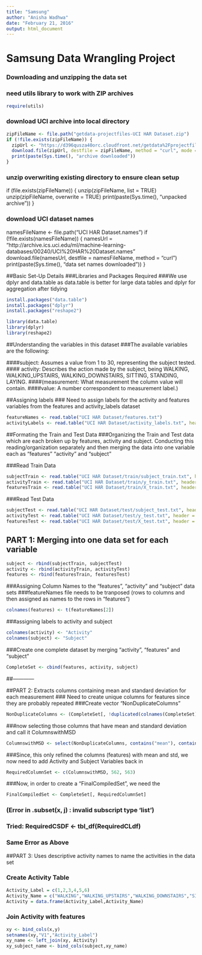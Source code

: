 ```yaml
---
title: "Samsung"
author: "Anisha Wadhwa"
date: "February 21, 2016"
output: html_document
---
```

# Samsung Data Wrangling Project 
### Downloading and unzipping the data set 
### need utils library to work with ZIP archives
```r
require(utils)
```


### download UCI archive into local directory
```r
zipFileName <- file.path("getdata-projectfiles-UCI HAR Dataset.zip")
if (!file.exists(zipFileName)) {
  zipUrl <- "https://d396qusza40orc.cloudfront.net/getdata%2Fprojectfiles%2FUCI%20HAR%20Dataset.zip"
  download.file(zipUrl, destfile = zipFileName, method = "curl", mode = "wb")
  print(paste(Sys.time(), "archive downloaded"))
}
```



### unzip overwriting existing directory to ensure clean setup
if (file.exists(zipFileName)) {
  unzip(zipFileName, list = TRUE)
  unzip(zipFileName, overwrite = TRUE)
  print(paste(Sys.time(), "unpacked archive"))
}

### download UCI dataset names#
namesFileName <- file.path("UCI HAR Dataset.names")
if (!file.exists(namesFileName)) {
  namesUrl = "http://archive.ics.uci.edu/ml/machine-learning-databases/00240/UCI%20HAR%20Dataset.names"
  download.file(namesUrl, destfile = namesFileName, method = "curl")
  print(paste(Sys.time(), "data set names downloaded"))
}

##Basic Set-Up Details
###Libraries and Packages Required
###We use dplyr and data.table as data.table is better for large data tables and dplyr for aggregation after tidying

```r
install.packages("data.table")
install.packages("dplyr")
install.packages("reshape2")

library(data.table)
library(dplyr)
library(reshape2)
```




##Understanding the variables in this dataset
###The available variables are the following:

####subject: Assumes a value from 1 to 30, representing the subject tested.
#### activity: Describes the action made by the subject, being WALKING, WALKING_UPSTAIRS, WALKING_DOWNSTAIRS, SITTING, STANDING, LAYING.
####(measurement: What measurement the column value will contain.
####value: A number correspondent to measurement label.)

##Assigning labels 
### Need to assign labels for the activity and features variables from the features and activity_labels dataset
```r
featureNames <- read.table("UCI HAR Dataset/features.txt")
activityLabels <- read.table("UCI HAR Dataset/activity_labels.txt", header = FALSE)
```


##Formating the Train and Test Data 
###Organizing the Train and Test data which are each broken up by features, activity and subject. Conducting this reading/organization separately and then merging the data into one variable each as "features" "activity" and "subject"

###Read Train Data 
```r

subjectTrain <- read.table("UCI HAR Dataset/train/subject_train.txt", header = FALSE)
activityTrain <- read.table("UCI HAR Dataset/train/y_train.txt", header = FALSE)
featuresTrain <- read.table("UCI HAR Dataset/train/X_train.txt", header = FALSE)

```


###Read Test Data 
```r
subjectTest <- read.table("UCI HAR Dataset/test/subject_test.txt", header = FALSE)
activityTest <- read.table("UCI HAR Dataset/test/y_test.txt", header = FALSE)
featuresTest <- read.table("UCI HAR Dataset/test/X_test.txt", header = FALSE)

```



## PART 1: Merging into one data set for each variable 
```r
subject <- rbind(subjectTrain, subjectTest)
activity <- rbind(activityTrain, activityTest)
features <- rbind(featuresTrain, featuresTest)
```



###Assigning Column Names to the "features", "activity" and "subject" data sets 
###featureNames file needs to be tranposed (rows to columns and then assigned as names to the rows in "features")

```r
colnames(features) <- t(featureNames[2])
```


###assigning labels to activity and subject
```r
colnames(activity) <- "Activity"
colnames(subject) <- "Subject"
```


###Create one complete dataset by merging "activity", "features" and "subject"
```r
CompleteSet <- cbind(features, activity, subject)
```

##------------

##PART 2: Extracts columns containing mean and standard deviation for each measurement
### Need to create unique columns for features since they are probably repeated 
###Create vector "NonDuplicateColumns" 
```r
NonDuplicateColumns <- (CompleteSet[, !duplicated(colnames(CompleteSet), fromLast = TRUE)])
```


###now selecting those columns that have mean and standard deviation and call it ColumnswithMSD
```r
ColumnswithMSD <- select(NonDuplicateColumns, contains("mean"), contains("std"))

```

###Since, this only refined the columns (features) with mean and std, we now need to add Activity and Subject Variables back in 
```r
RequiredColumnSet <- c(ColumnswithMSD, 562, 563)
```


###Now, in order to create a "FinalCompiledSet", we need the 
```r
FinalCompiledSet <- CompleteSet[, RequiredColumnSet]
```


### (Error in .subset(x, j) : invalid subscript type 'list')
### Tried: RequiredCSDF <- tbl_df(RequiredCLdf)
### Same Error as Above





##PART 3: Uses descriptive activity names to name the activities in the data set

### Create Activity Table
```r
Activity_Label = c(1,2,3,4,5,6)
Activity_Name = c("WALKING","WALKING_UPSTAIRS","WALKING_DOWNSTAIRS","SITTING","STANDING","LAYING")
Activity = data.frame(Activity_Label,Activity_Name)

```

### Join Activity with features 

```r

xy <- bind_cols(x,y)
setnames(xy,"V1","Activity_Label")
xy_name <- left_join(xy, Activity)
xy_subject_name <- bind_cols(subject,xy_name)

```



